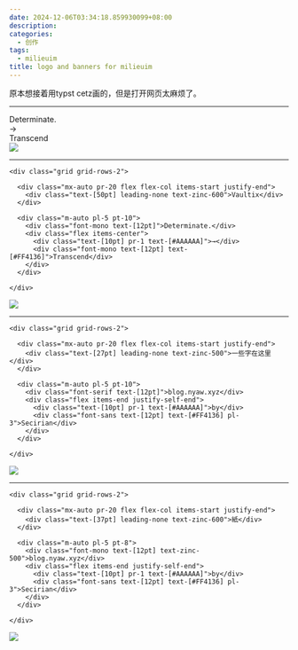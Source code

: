 ```yaml
---
date: 2024-12-06T03:34:18.859930099+08:00
description:
categories:
  - 创作
tags:
  - milieuim
title: logo and banners for milieuim
---
```


原本想接着用typst cetz画的，但是打开网页太麻烦了。


---

<div class="flex justify-between w-full h-55 bg-[#FFFDF2]">
  <div class="grow flex flex-col justify-start justify-center">
    <div class="m-auto pr-20">
      <div class="font-mono text-[24pt]">Determinate.</div>
      <div class="flex items-center">
        <div class="text-[20pt] pr-3 text-[#AAAAAA]">→</div>
        <div class="font-mono text-[24pt] text-[#FF4136]">Transcend</div>
      </div>
    </div>
  </div>
  <div class="flex justify-end"><img src="https://milieuim.github.io/vaultix/favicon.svg" class="w-full h-full rounded-none"></img></div>
</div>

---


<div class="p-40pt flex justify-between w-full h-80 bg-[#FFFDF2]">


  <div class="grow flex flex-col justify-start justify-center">

    <div class="grid grid-rows-2">

      <div class="mx-auto pr-20 flex flex-col items-start justify-end">
        <div class="text-[50pt] leading-none text-zinc-600">Vaultix</div>
      </div>

      <div class="m-auto pl-5 pt-10">
        <div class="font-mono text-[12pt]">Determinate.</div>
        <div class="flex items-center">
          <div class="text-[10pt] pr-1 text-[#AAAAAA]">→</div>
          <div class="font-mono text-[12pt] text-[#FF4136]">Transcend</div>
        </div>
      </div>

    </div>

  </div>

  
  <div class="flex justify-end"><img src="https://milieuim.github.io/vaultix/favicon.svg" class="w-full h-full rounded-none"></img></div>
</div>


---


<div class="p-40pt flex justify-between w-full h-80 bg-[#FFFDF2]">


  <div class="grow flex flex-col justify-start justify-center">

    <div class="grid grid-rows-2">

      <div class="mx-auto pr-20 flex flex-col items-start justify-end">
        <div class="text-[27pt] leading-none text-zinc-500">一些字在这里</div>
      </div>

      <div class="m-auto pl-5 pt-10">
        <div class="font-serif text-[12pt]">blog.nyaw.xyz</div>
        <div class="flex items-end justify-self-end">
          <div class="text-[10pt] pr-1 text-[#AAAAAA]">by</div>
          <div class="font-sans text-[12pt] text-[#FF4136] pl-3">Secirian</div>
        </div>
      </div>

    </div>

  </div>

  
  <div class="flex justify-end"><img src="https://milieuim.github.io/vaultix/favicon.svg" class="w-full h-full rounded-none"></img></div>
</div>

---


<div class="p-40pt flex justify-between w-full h-80 bg-[#FFFDF2]">


  <div class="grow flex flex-col justify-start justify-center">

    <div class="grid grid-rows-2">

      <div class="mx-auto pr-20 flex flex-col items-start justify-end">
        <div class="text-[37pt] leading-none text-zinc-600">紙</div>
      </div>

      <div class="m-auto pl-5 pt-8">
        <div class="font-mono text-[12pt] text-zinc-500">blog.nyaw.xyz</div>
        <div class="flex items-end justify-self-end">
          <div class="text-[10pt] pr-1 text-[#AAAAAA]">by</div>
          <div class="font-sans text-[12pt] text-[#FF4136] pl-3">Secirian</div>
        </div>
      </div>

    </div>

  </div>

  
  <div class="flex justify-end"><img src="https://milieuim.github.io/vaultix/favicon.svg" class="w-full h-full rounded-none"></img></div>
</div>
